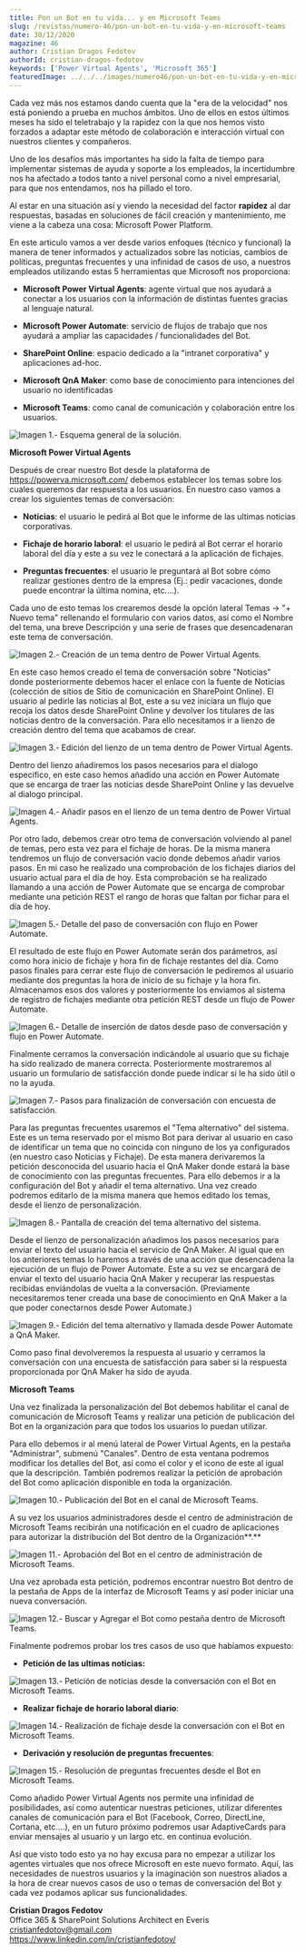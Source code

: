 ```yaml
---
title: Pon un Bot en tu vida... y en Microsoft Teams
slug: /revistas/numero-46/pon-un-bot-en-tu-vida-y-en-microsoft-teams
date: 30/12/2020
magazine: 46
author: Cristian Dragos Fedotov
authorId: cristian-dragos-fedotov
keywords: ['Power Virtual Agents', 'Microsoft 365']
featuredImage: ../../../images/numero46/pon-un-bot-en-tu-vida-y-en-microsoft-teams/image11.png
---
```






Cada vez más nos estamos dando cuenta que la "era de la velocidad" nos
está poniendo a prueba en muchos ámbitos. Uno de ellos en estos últimos
meses ha sido el teletrabajo y la rapidez con la que nos hemos visto
forzados a adaptar este método de colaboración e interacción virtual con
nuestros clientes y compañeros.

Uno de los desafíos más importantes ha sido la falta de tiempo para
implementar sistemas de ayuda y soporte a los empleados, la
incertidumbre nos ha afectado a todos tanto a nivel personal como a
nivel empresarial, para que nos entendamos, nos ha pillado el toro.

Al estar en una situación así y viendo la necesidad del factor
**rapidez** al dar respuestas, basadas en soluciones de fácil
creación y mantenimiento, me viene a la cabeza una cosa: Microsoft Power
Platform.

En este articulo vamos a ver desde varios enfoques (técnico y funcional)
la manera de tener informados y actualizados sobre las noticias, cambios
de políticas, preguntas frecuentes y una infinidad de casos de uso, a
nuestros empleados utilizando estas 5 herramientas que Microsoft nos
proporciona:

-   **Microsoft Power Virtual Agents**: agente virtual que nos ayudará a
    conectar a los usuarios con la información de distintas fuentes
    gracias al lenguaje natural.

-   **Microsoft Power Automate**: servicio de flujos de trabajo que nos
    ayudará a ampliar las capacidades / funcionalidades del Bot.

-   **SharePoint Online**: espacio dedicado a la "intranet corporativa"
    y aplicaciones ad-hoc.

-   **Microsoft QnA Maker**: como base de conocimiento para intenciones
    del usuario no identificadas

-   **Microsoft Teams**: como canal de comunicación y colaboración entre
    los usuarios.

![**Imagen 1.- Esquema general de la solución.**](../../../images/numero46/pon-un-bot-en-tu-vida-y-en-microsoft-teams/image10.png)


**Microsoft Power Virtual Agents**

Después de crear nuestro Bot desde la plataforma de
<https://powerva.microsoft.com/> debemos establecer los temas sobre los
cuales queremos dar respuesta a los usuarios. En nuestro caso vamos a
crear los siguientes temas de conversación:

-   **Noticias**: el usuario le pedirá al Bot que le informe de las
    ultimas noticias corporativas.

-   **Fichaje de horario laboral**: el usuario le pedirá al Bot cerrar
    el horario laboral del día y este a su vez le conectará a la
    aplicación de fichajes.

-   **Preguntas frecuentes**: el usuario le preguntará al Bot sobre cómo
    realizar gestiones dentro de la empresa (Ej.: pedir vacaciones,
    donde puede encontrar la última nomina, etc....).

Cada uno de esto temas los crearemos desde la opción lateral Temas ->
"+ Nuevo tema" rellenando el formulario con varios datos, así como el
Nombre del tema, una breve Descripción y una serie de frases que
desencadenaran este tema de conversación.

![**Imagen 2.- Creación de un tema dentro de Power Virtual Agents.**](../../../images/numero46/pon-un-bot-en-tu-vida-y-en-microsoft-teams/image11.png)


En este caso hemos creado el tema de conversación sobre "Noticias" donde
posteriormente debemos hacer el enlace con la fuente de Noticias
(colección de sitios de Sitio de comunicación en SharePoint Online). El
usuario al pedirle las noticias al Bot, este a su vez iniciara un flujo
que recoja los datos desde SharePoint Online y devolver los titulares de
las noticias dentro de la conversación. Para ello necesitamos ir a
lienzo de creación dentro del tema que acabamos de crear.

![**Imagen 3.- Edición del lienzo de un tema dentro de Power Virtual Agents.**](../../../images/numero46/pon-un-bot-en-tu-vida-y-en-microsoft-teams/image12.png)


Dentro del lienzo añadiremos los pasos necesarios para el dialogo
especifico, en este caso hemos añadido una acción en Power Automate que
se encarga de traer las noticias desde SharePoint Online y las devuelve
al dialogo principal.

![**Imagen 4.- Añadir pasos en el lienzo de un tema dentro de Power Virtual Agents.**](../../../images/numero46/pon-un-bot-en-tu-vida-y-en-microsoft-teams/image13.png)


Por otro lado, debemos crear otro tema de conversación volviendo al
panel de temas, pero esta vez para el fichaje de horas. De la misma
manera tendremos un flujo de conversación vacío donde debemos añadir
varios pasos. En mi caso he realizado una comprobación de los fichajes
diarios del usuario actual para el día de hoy. Esta comprobación se ha
realizado llamando a una acción de Power Automate que se encarga de
comprobar mediante una petición REST el rango de horas que faltan por
fichar para el día de hoy.

![**Imagen 5.- Detalle del paso de conversación con flujo en Power Automate.**](../../../images/numero46/pon-un-bot-en-tu-vida-y-en-microsoft-teams/image14.png)


El resultado de este flujo en Power Automate serán dos parámetros, así
como hora inicio de fichaje y hora fin de fichaje restantes del día.
Como pasos finales para cerrar este flujo de conversación le pediremos
al usuario mediante dos preguntas la hora de inicio de su fichaje y la
hora fin. Almacenamos esos dos valores y posteriormente los enviamos al
sistema de registro de fichajes mediante otra petición REST desde un
flujo de Power Automate.

![**Imagen 6.- Detalle de inserción de datos desde paso de conversación y flujo en Power Automate.**](../../../images/numero46/pon-un-bot-en-tu-vida-y-en-microsoft-teams/image15.png)

Finalmente cerramos la conversación indicándole al usuario que su
fichaje ha sido realizado de manera correcta. Posteriormente mostraremos
al usuario un formulario de satisfacción donde puede indicar si le ha
sido útil o no la ayuda.

![**Imagen 7.- Pasos para finalización de conversación con encuesta de satisfacción.**](../../../images/numero46/pon-un-bot-en-tu-vida-y-en-microsoft-teams/image16.png)

Para las preguntas frecuentes usaremos el "Tema alternativo" del
sistema. Este es un tema reservado por el mismo Bot para derivar al
usuario en caso de identificar un tema que no coincida con ninguno de
los ya configurados (en nuestro caso Noticias y Fichaje). De esta manera
derivaremos la petición desconocida del usuario hacia el QnA Maker donde
estará la base de conocimiento con las preguntas frecuentes. Para ello
debemos ir a la configuración del Bot y añadir el tema alternativo. Una
vez creado podremos editarlo de la misma manera que hemos editado los
temas, desde el lienzo de personalización.

![**Imagen 8.- Pantalla de creación del tema alternativo del sistema.**](../../../images/numero46/pon-un-bot-en-tu-vida-y-en-microsoft-teams/image8.png)

Desde el lienzo de personalización añadimos los pasos necesarios para
enviar el texto del usuario hacia el servicio de QnA Maker. Al igual que
en los anteriores temas lo haremos a través de una acción que
desencadena la ejecución de un flujo de Power Automate. Este a su vez se
encargará de enviar el texto del usuario hacia QnA Maker y recuperar las
respuestas recibidas enviándolas de vuelta a la conversación.
(Previamente necesitaremos tener creada una base de conocimiento en QnA
Maker a la que poder conectarnos desde Power Automate.)

![**Imagen 9.- Edición del tema alternativo y llamada desde Power Automate a QnA Maker.**](../../../images/numero46/pon-un-bot-en-tu-vida-y-en-microsoft-teams/image17.png)


Como paso final devolveremos la respuesta al usuario y cerramos la
conversación con una encuesta de satisfacción para saber si la respuesta
proporcionada por QnA Maker ha sido de ayuda.

**Microsoft Teams**

Una vez finalizada la personalización del Bot debemos habilitar el canal
de comunicación de Microsoft Teams y realizar una petición de
publicación del Bot en la organización para que todos los usuarios lo
puedan utilizar.

Para ello debemos ir al menú lateral de Power Virtual Agents, en la
pestaña "Administrar", submenú "Canales". Dentro de esta ventana
podremos modificar los detalles del Bot, así como el color y el icono de
este al igual que la descripción. También podremos realizar la petición
de aprobación del Bot como aplicación disponible en toda la
organización.

![**Imagen 10.- Publicación del Bot en el canal de Microsoft Teams.**](../../../images/numero46/pon-un-bot-en-tu-vida-y-en-microsoft-teams/image18.png)

A su vez los usuarios administradores desde el centro de administración
de Microsoft Teams recibirán una notificación en el cuadro de
aplicaciones para autorizar la distribución del Bot dentro de la
Organización**.**

![**Imagen 11.- Aprobación del Bot en el centro de administración de Microsoft Teams.**](../../../images/numero46/pon-un-bot-en-tu-vida-y-en-microsoft-teams/image19.png)

Una vez aprobada esta petición, podremos encontrar nuestro Bot dentro de
la pestaña de Apps de la interfaz de Microsoft Teams y así poder iniciar
una nueva conversación.

![**Imagen 12.- Buscar y Agregar el Bot como pestaña dentro de Microsoft Teams.**](../../../images/numero46/pon-un-bot-en-tu-vida-y-en-microsoft-teams/image1a.png)

Finalmente podremos probar los tres casos de uso que habíamos expuesto:

-   **Petición de las ultimas noticias:**

![**Imagen 13.- Petición de noticias desde la conversación con el Bot en Microsoft Teams.**](../../../images/numero46/pon-un-bot-en-tu-vida-y-en-microsoft-teams/image1b.png)

-   **Realizar fichaje de horario laboral diario**:

![**Imagen 14.- Realización de fichaje desde la conversación con el Bot en Microsoft Teams.**](../../../images/numero46/pon-un-bot-en-tu-vida-y-en-microsoft-teams/image1c.png)

-   **Derivación y resolución de preguntas frecuentes**:

![**Imagen 15.- Resolución de preguntas frecuentes desde el Bot en Microsoft Teams.**](../../../images/numero46/pon-un-bot-en-tu-vida-y-en-microsoft-teams/image1d.png)


Como añadido Power Virtual Agents nos permite una infinidad de
posibilidades, así como autenticar nuestras peticiones, utilizar
diferentes canales de comunicación para el Bot (Facebook, Correo,
DirectLine, Cortana, etc....), en un futuro próximo podremos usar
AdaptiveCards para enviar mensajes al usuario y un largo etc. en
continua evolución.

Así que visto todo esto ya no hay excusa para no empezar a utilizar los
agentes virtuales que nos ofrece Microsoft en este nuevo formato. Aquí,
las necesidades de nuestros usuarios y la imaginación son nuestros
aliados a la hora de crear nuevos casos de uso o temas de conversación
del Bot y cada vez podamos aplicar sus funcionalidades.

**Cristian Dragos Fedotov** <br />
Office 365 & SharePoint Solutions Architect en Everis <br />
cristianfedotov@gmail.com <br />
https://www.linkedin.com/in/cristianfedotov/ <br />